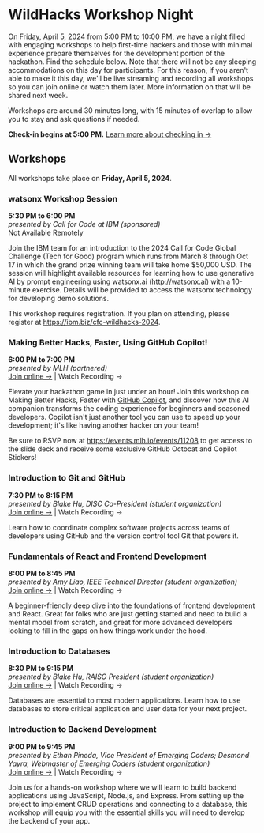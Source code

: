 # WildHacks Workshop Night

On Friday, April 5, 2024 from 5:00 PM to 10:00 PM, we have a night filled with engaging workshops to help first-time hackers and those with minimal experience prepare themselves for the development portion of the hackathon. Find the schedule below. Note that there will not be any sleeping accommodations on this day for participants. For this reason, if you aren't able to make it this day, we'll be live streaming and recording all workshops so you can join online or watch them later. More information on that will be shared next week.

Workshops are around 30 minutes long, with 15 minutes of overlap to allow you to stay and ask questions if needed.

**Check-in begins at 5:00 PM.** [Learn more about checking in →](/logistics/checking-in)

## Workshops

All workshops take place on **Friday, April 5, 2024**.

### watsonx Workshop Session

**5:30 PM to 6:00 PM**<br />_presented by Call for Code at IBM (sponsored)_<br />Not Available Remotely

Join the IBM team for an introduction to the 2024 Call for Code Global Challenge (Tech for Good) program which runs from March 8 through Oct 17 in which the grand prize winning team will take home $50,000 USD. The session will highlight available resources for learning how to use generative AI by prompt engineering using watsonx.ai (http://watsonx.ai) with a 10-minute exercise. Details will be provided to access the watsonx technology for developing demo solutions.

This workshop requires registration. If you plan on attending, please register at https://ibm.biz/cfc-wildhacks-2024.

### Making Better Hacks, Faster, Using GitHub Copilot!

**6:00 PM to 7:00 PM**<br />_presented by MLH (partnered)_<br />[Join online →](https://northwestern.zoom.us/j/97797463440) | Watch Recording →

Elevate your hackathon game in just under an hour! Join this workshop on Making Better Hacks, Faster with [GitHub Copilot](https://hackp.ac/github-copilot), and discover how this AI companion transforms the coding experience for beginners and seasoned developers. Copilot isn't just another tool you can use to speed up your development; it's like having another hacker on your team!

Be sure to RSVP now at https://events.mlh.io/events/11208 to get access to the slide deck and receive some exclusive GitHub Octocat and Copilot Stickers!

### Introduction to Git and GitHub

**7:30 PM to 8:15 PM**<br />_presented by Blake Hu, DISC Co-President (student organization)_<br />[Join online →](https://northwestern.zoom.us/j/93998467370) | Watch Recording →

Learn how to coordinate complex software projects across teams of developers using GitHub and the version control tool Git that powers it.

### Fundamentals of React and Frontend Development

**8:00 PM to 8:45 PM**<br />_presented by Amy Liao, IEEE Technical Director (student organization)_<br />[Join online →](https://northwestern.zoom.us/j/97974473181) | Watch Recording →

A beginner-friendly deep dive into the foundations of frontend development and React. Great for folks who are just getting started and need to build a mental model from scratch, and great for more advanced developers looking to fill in the gaps on how things work under the hood.

### Introduction to Databases

**8:30 PM to 9:15 PM**<br />_presented by Blake Hu, RAISO President (student organization)_<br />[Join online →](https://northwestern.zoom.us/j/92191345799) | Watch Recording →

Databases are essential to most modern applications. Learn how to use databases to store critical application and user data for your next project.

### Introduction to Backend Development

**9:00 PM to 9:45 PM**<br />_presented by Ethan Pineda, Vice President of Emerging Coders; Desmond Yayra, Webmaster of Emerging Coders (student organization)_<br />[Join online →](https://northwestern.zoom.us/j/96698911433) | Watch Recording →

Join us for a hands-on workshop where we will learn to build backend applications using JavaScript, Node.js, and Express. From setting up the project to implement CRUD operations and connecting to a database, this workshop will equip you with the essential skills you will need to develop the backend of your app.
